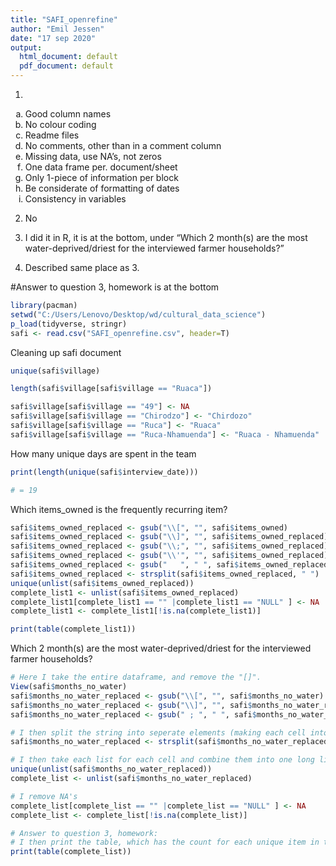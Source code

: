 ```yaml
---
title: "SAFI_openrefine"
author: "Emil Jessen"
date: "17 sep 2020"
output:
  html_document: default
  pdf_document: default
---
```

1.
a) Good column names
b) No colour coding
c) Readme files
d) No comments, other than in a comment column
e) Missing data, use NA's, not zeros
f) One data frame per. document/sheet
g) Only 1-piece of information per block
h) Be considerate of formatting of dates
i) Consistency in variables

2.
No


3.
I did it in R, it is at the bottom, under "Which 2 month(s) are the most water-deprived/driest for the interviewed farmer households?"

4.
Described same place as 3.










#Answer to question 3, homework is at the bottom

```r
library(pacman)
setwd("C:/Users/Lenovo/Desktop/wd/cultural_data_science")
p_load(tidyverse, stringr)
safi <- read.csv("SAFI_openrefine.csv", header=T)
```

Cleaning up safi document
```r
unique(safi$village)

length(safi$village[safi$village == "Ruaca"])

safi$village[safi$village == "49"] <- NA
safi$village[safi$village == "Chirodzo"] <- "Chirdozo" 
safi$village[safi$village == "Ruca"] <- "Ruaca"
safi$village[safi$village == "Ruca-Nhamuenda"] <- "Ruaca - Nhamuenda"

```

How many unique days are spent in the team
```r
print(length(unique(safi$interview_date)))

# = 19
```

Which items_owned is the frequently recurring item?
```r
safi$items_owned_replaced <- gsub("\\[", "", safi$items_owned)
safi$items_owned_replaced <- gsub("\\]", "", safi$items_owned_replaced)
safi$items_owned_replaced <- gsub("\\;", "", safi$items_owned_replaced)
safi$items_owned_replaced <- gsub("\\'", "", safi$items_owned_replaced)
safi$items_owned_replaced <- gsub("   ", " ", safi$items_owned_replaced)
safi$items_owned_replaced <- strsplit(safi$items_owned_replaced, " ")
unique(unlist(safi$items_owned_replaced))
complete_list1 <- unlist(safi$items_owned_replaced)
complete_list1[complete_list1 == "" |complete_list1 == "NULL" ] <- NA
complete_list1 <- complete_list1[!is.na(complete_list1)]

print(table(complete_list1))


```

Which 2 month(s) are the most water-deprived/driest for the interviewed farmer households?
```r

# Here I take the entire dataframe, and remove the "[]".
View(safi$months_no_water)
safi$months_no_water_replaced <- gsub("\\[", "", safi$months_no_water)
safi$months_no_water_replaced <- gsub("\\]", "", safi$months_no_water_replaced)
safi$months_no_water_replaced <- gsub(" ; ", " ", safi$months_no_water_replaced)

# I then split the string into seperate elements (making each cell into a list)
safi$months_no_water_replaced <- strsplit(safi$months_no_water_replaced, " ")

# I then take each list for each cell and combine them into one long list
unique(unlist(safi$months_no_water_replaced))
complete_list <- unlist(safi$months_no_water_replaced)

# I remove NA's
complete_list[complete_list == "" |complete_list == "NULL" ] <- NA
complete_list <- complete_list[!is.na(complete_list)]

# Answer to question 3, homework:
# I then print the table, which has the count for each unique item in the list.
print(table(complete_list))

```



































